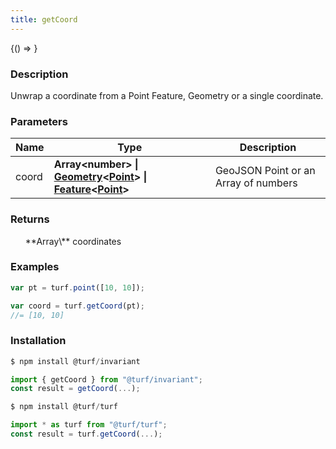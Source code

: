 ```yaml
---
title: getCoord
---
```



<!-- Expose turf as global var for experimenting in the browser console -->

<BrowserOnly>{() => <WindowTurfGlobal turf={turf} />}</BrowserOnly>

### Description

Unwrap a coordinate from a Point Feature, Geometry or a single coordinate.

### Parameters

| Name  | Type                                                                                                                                                                                                                                                                         | Description                          |
| ----- | ---------------------------------------------------------------------------------------------------------------------------------------------------------------------------------------------------------------------------------------------------------------------------- | ------------------------------------ |
| coord | **Array\<number\> \| [Geometry](https://tools.ietf.org/html/rfc7946#section-3.1)\<[Point](https://tools.ietf.org/html/rfc7946#section-3.1.2)\> \| [Feature](https://tools.ietf.org/html/rfc7946#section-3.2)\<[Point](https://tools.ietf.org/html/rfc7946#section-3.1.2)\>** | GeoJSON Point or an Array of numbers |

### Returns

<ul>
  **Array\<number\>** coordinates

</ul>

### Examples

```javascript
var pt = turf.point([10, 10]);

var coord = turf.getCoord(pt);
//= [10, 10]
```

### Installation

```javascript
$ npm install @turf/invariant

import { getCoord } from "@turf/invariant";
const result = getCoord(...);
```

```javascript
$ npm install @turf/turf

import * as turf from "@turf/turf";
const result = turf.getCoord(...);
```
